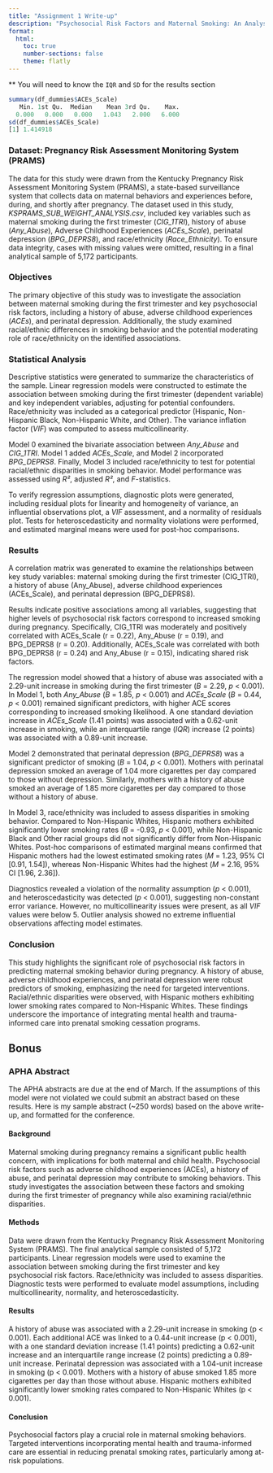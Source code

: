 ---
title: "Assignment 1 Write-up"
description: "Psychosocial Risk Factors and Maternal Smoking: An Analysis of Kentucky PRAMS Data"
format:
  html:
    toc: true
    number-sections: false
    theme: flatly
---
::: {.callout-tip title="Calculating IQR and SD"}
** You will need to know the `IQR` and `SD` for the results section
```{r, eval = FALSE}
summary(df_dummies$ACEs_Scale)
   Min. 1st Qu.  Median    Mean 3rd Qu.    Max. 
  0.000   0.000   0.000   1.043   2.000   6.000 
sd(df_dummies$ACEs_Scale)
[1] 1.414918

```
:::

### **Dataset: Pregnancy Risk Assessment Monitoring System (PRAMS)**

The data for this study were drawn from the Kentucky Pregnancy Risk Assessment Monitoring System (PRAMS), a state-based surveillance system that collects data on maternal behaviors and experiences before, during, and shortly after pregnancy. The dataset used in this study, *KSPRAMS_SUB_WEIGHT_ANALYSIS.csv*, included key variables such as maternal smoking during the first trimester (*CIG_1TRI*), history of abuse (*Any_Abuse*), Adverse Childhood Experiences (*ACEs_Scale*), perinatal depression (*BPG_DEPRS8*), and race/ethnicity (*Race_Ethnicity*). To ensure data integrity, cases with missing values were omitted, resulting in a final analytical sample of 5,172 participants.

### **Objectives**

The primary objective of this study was to investigate the association between maternal smoking during the first trimester and key psychosocial risk factors, including a history of abuse, adverse childhood experiences (*ACEs*), and perinatal depression. Additionally, the study examined racial/ethnic differences in smoking behavior and the potential moderating role of race/ethnicity on the identified associations.

### **Statistical Analysis**

Descriptive statistics were generated to summarize the characteristics of the sample. Linear regression models were constructed to estimate the association between smoking during the first trimester (dependent variable) and key independent variables, adjusting for potential confounders. Race/ethnicity was included as a categorical predictor (Hispanic, Non-Hispanic Black, Non-Hispanic White, and Other). The variance inflation factor (*VIF*) was computed to assess multicollinearity.

Model 0 examined the bivariate association between *Any_Abuse* and *CIG_1TRI*. Model 1 added *ACEs_Scale*, and Model 2 incorporated *BPG_DEPRS8*. Finally, Model 3 included race/ethnicity to test for potential racial/ethnic disparities in smoking behavior. Model performance was assessed using *R²*, adjusted *R²*, and *F*-statistics.

To verify regression assumptions, diagnostic plots were generated, including residual plots for linearity and homogeneity of variance, an influential observations plot, a *VIF* assessment, and a normality of residuals plot. Tests for heteroscedasticity and normality violations were performed, and estimated marginal means were used for post-hoc comparisons.

### **Results**

A correlation matrix was generated to examine the relationships between key study variables: maternal smoking during the first trimester (CIG_1TRI), a history of abuse (Any_Abuse), adverse childhood experiences (ACEs_Scale), and perinatal depression (BPG_DEPRS8).

Results indicate positive associations among all variables, suggesting that higher levels of psychosocial risk factors correspond to increased smoking during pregnancy. Specifically, CIG_1TRI was moderately and positively correlated with ACEs_Scale (r = 0.22), Any_Abuse (r = 0.19), and BPG_DEPRS8 (r = 0.20). Additionally, ACEs_Scale was correlated with both BPG_DEPRS8 (r = 0.24) and Any_Abuse (r = 0.15), indicating shared risk factors.

The regression model showed that a history of abuse was associated with a 2.29-unit increase in smoking during the first trimester (*B* = 2.29, *p* < 0.001). In Model 1, both *Any_Abuse* (*B* = 1.85, *p* < 0.001) and *ACEs_Scale* (*B* = 0.44, *p* < 0.001) remained significant predictors, with higher ACE scores corresponding to increased smoking likelihood. A one standard deviation increase in *ACEs_Scale* (1.41 points) was associated with a 0.62-unit increase in smoking, while an interquartile range (*IQR*) increase (2 points) was associated with a 0.89-unit increase.

Model 2 demonstrated that perinatal depression (*BPG_DEPRS8*) was a significant predictor of smoking (*B* = 1.04, *p* < 0.001). Mothers with perinatal depression smoked an average of 1.04 more cigarettes per day compared to those without depression. Similarly, mothers with a history of abuse smoked an average of 1.85 more cigarettes per day compared to those without a history of abuse.

In Model 3, race/ethnicity was included to assess disparities in smoking behavior. Compared to Non-Hispanic Whites, Hispanic mothers exhibited significantly lower smoking rates (*B* = -0.93, *p* < 0.001), while Non-Hispanic Black and Other racial groups did not significantly differ from Non-Hispanic Whites. Post-hoc comparisons of estimated marginal means confirmed that Hispanic mothers had the lowest estimated smoking rates (*M* = 1.23, 95% CI [0.91, 1.54]), whereas Non-Hispanic Whites had the highest (*M* = 2.16, 95% CI [1.96, 2.36]).

Diagnostics revealed a violation of the normality assumption (*p* < 0.001), and heteroscedasticity was detected (*p* < 0.001), suggesting non-constant error variance. However, no multicollinearity issues were present, as all *VIF* values were below 5. Outlier analysis showed no extreme influential observations affecting model estimates.

### **Conclusion**

This study highlights the significant role of psychosocial risk factors in predicting maternal smoking behavior during pregnancy. A history of abuse, adverse childhood experiences, and perinatal depression were robust predictors of smoking, emphasizing the need for targeted interventions. Racial/ethnic disparities were observed, with Hispanic mothers exhibiting lower smoking rates compared to Non-Hispanic Whites. These findings underscore the importance of integrating mental health and trauma-informed care into prenatal smoking cessation programs.

## Bonus

### APHA Abstract

The APHA abstracts are due at the end of March. If the assumptions of this model were not violated we could submit an abstract based on these results. Here is my sample abstract (~250 words) based on the above write-up, and formatted for the conference.

#### Background
Maternal smoking during pregnancy remains a significant public health concern, with implications for both maternal and child health. Psychosocial risk factors such as adverse childhood experiences (ACEs), a history of abuse, and perinatal depression may contribute to smoking behaviors. This study investigates the association between these factors and smoking during the first trimester of pregnancy while also examining racial/ethnic disparities.

#### Methods
Data were drawn from the Kentucky Pregnancy Risk Assessment Monitoring System (PRAMS). The final analytical sample consisted of 5,172 participants. Linear regression models were used to examine the association between smoking during the first trimester and key psychosocial risk factors. Race/ethnicity was included to assess disparities. Diagnostic tests were performed to evaluate model assumptions, including multicollinearity, normality, and heteroscedasticity.

#### Results
A history of abuse was associated with a 2.29-unit increase in smoking (p < 0.001). Each additional ACE was linked to a 0.44-unit increase (p < 0.001), with a one standard deviation increase (1.41 points) predicting a 0.62-unit increase and an interquartile range increase (2 points) predicting a 0.89-unit increase. Perinatal depression was associated with a 1.04-unit increase in smoking (p < 0.001). Mothers with a history of abuse smoked 1.85 more cigarettes per day than those without abuse. Hispanic mothers exhibited significantly lower smoking rates compared to Non-Hispanic Whites (p < 0.001).

#### Conclusion
Psychosocial factors play a crucial role in maternal smoking behaviors. Targeted interventions incorporating mental health and trauma-informed care are essential in reducing prenatal smoking rates, particularly among at-risk populations.

